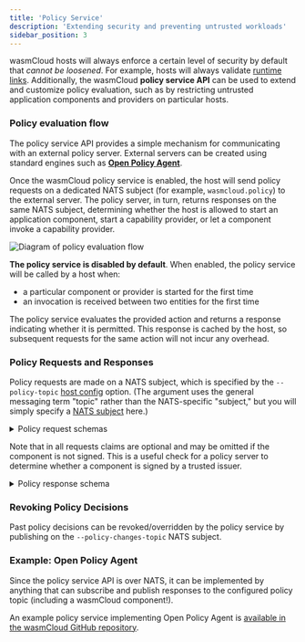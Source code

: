 ```yaml
---
title: 'Policy Service'
description: 'Extending security and preventing untrusted workloads'
sidebar_position: 3
---
```


wasmCloud hosts will always enforce a certain level of security by default that _cannot be loosened_. For example, hosts will always validate [runtime links](/docs/developer/debugging/components#missing-runtime-links). Additionally, the wasmCloud **policy service API** can be used to extend and customize policy evaluation, such as by restricting untrusted application components and providers on particular hosts.

### Policy evaluation flow

The policy service API provides a simple mechanism for communicating with an external policy server. External servers can be created using standard engines such as **[Open Policy Agent](https://www.openpolicyagent.org/)**.

Once the wasmCloud policy service is enabled, the host will send policy requests on a dedicated NATS subject (for example, `wasmcloud.policy`) to the external server. The policy server, in turn, returns responses on the same NATS subject, determining whether the host is allowed to start an application component, start a capability provider, or let a component invoke a capability provider.

![Diagram of policy evaluation flow](../../images/opa-diagram.png)

**The policy service is disabled by default**. When enabled, the policy service will be called by a host when:

- a particular component or provider is started for the first time
- an invocation is received between two entities for the first time

The policy service evaluates the provided action and returns a response indicating whether it is permitted. This response is cached by the host, so subsequent requests for the same action will not incur any overhead.

### Policy Requests and Responses

Policy requests are made on a NATS subject, which is specified by the `--policy-topic` [host config](/docs/reference/host-config) option. (The argument uses the general messaging term "topic" rather than the NATS-specific "subject," but you will simply specify a [NATS subject](/docs/ecosystem/nats/#essential-nats-concepts) here.)

<details>
<summary>Policy request schemas</summary>

Request schemes vary according to whether the request is to start an application component, start a provider component, or perform an invocation.

**Schema for component start**:

```json
{
  "requestId": "... unique ID used for correlation ...",
  "kind": "startComponent",
  "version": "v1",
  "request": {
    "componentId": "componentId",
    "imageRef": "... OCI or file reference ...",
    "maxInstances": 1,
    "annotations": {
      "key": "value"
    },
    "claims": {
      "publicKey": "Mxxx",
      "issuer": "Axxx",
      "issuedAt": "1711993586",
      "expiresAt": 1711993587,
      "expired": true
    }
  },
  "host": {
    "publicKey": "Nxxxx",
    "lattice": "default",
    "labels": {
      "key": "value"
    }
  }
}
```

**Schema for provider start**:

```json
{
  "requestId": "... unique ID used for correlation ...",
  "kind": "startProvider",
  "version": "v1",
  "request": {
    "providerId": "component ID",
    "imageRef": "... OCI or file reference ...",
    "annotations": {
      "key": "value"
    },
    "claims": {
      "publicKey": "Vxxx",
      "issuer": "Axxx",
      "issuedAt": "1711993586",
      "expiresAt": 1711993587,
      "expired": true
    }
  },
  "host": {
    "publicKey": "Nxxxx",
    "lattice": "default",
    "labels": {
      "key": "value"
    }
  }
}
```

**Schema for invocation**:

For example, invoking a component on the WASI HTTP standard handler `wasi:http/incoming-handler.handle`:

```json
{
  "requestId": "... unique ID used for correlation ...",
  "kind": "performInvocation",
  "version": "v1",
  "request": {
    "interface": "wasi:http/incoming-handler",
    "function": "handle",
    "target": {
      "componentId": "componentId",
      "imageRef": "... OCI or file reference ...",
      "maxInstances": 1,
      "annotations": {
        "key": "value"
      }
    },
    "claims": {
      "publicKey": "Mxxx",
      "issuer": "Axxx",
      "issuedAt": "1711993586",
      "expiresAt": 1711993587,
      "expired": true
    }
  },
  "host": {
    "publicKey": "Nxxxx",
    "lattice": "default",
    "labels": {
      "key": "value"
    }
  }
}
```

</details>

Note that in all requests claims are optional and may be omitted if the component is not signed. This is a useful check for a policy server to determine whether a component is signed by a trusted issuer.

<details>
<summary>Policy response schema</summary>
```json
{
  "requestId": "... unique ID used for correlation ...",
  "permitted": true|false,
  "message": "... optional detailed message ..."
}
```
</details>

### Revoking Policy Decisions

Past policy decisions can be revoked/overridden by the policy service by publishing on the `--policy-changes-topic` NATS subject.

### Example: Open Policy Agent

Since the policy service API is over NATS, it can be implemented by anything that can subscribe and publish responses to the configured policy topic (including a wasmCloud component!).

An example policy service implementing Open Policy Agent is [available in the wasmCloud GitHub repository](https://github.com/wasmCloud/wasmCloud/tree/main/examples/security).
